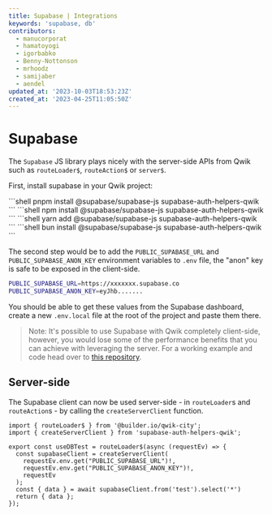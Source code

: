```yaml
---
title: Supabase | Integrations
keywords: 'supabase, db'
contributors:
  - manucorporat
  - hamatoyogi
  - igorbabko
  - Benny-Nottonson
  - mrhoodz
  - samijaber
  - aendel
updated_at: '2023-10-03T18:53:23Z'
created_at: '2023-04-25T11:05:50Z'
---
```



# Supabase

The `Supabase` JS library plays nicely with the server-side APIs from Qwik such as `routeLoader$`, `routeAction$` or `server$`.

First, install supabase in your Qwik project:


<PackageManagerTabs>
<span q:slot="pnpm">
```shell
pnpm install @supabase/supabase-js supabase-auth-helpers-qwik
```
</span>
<span q:slot="npm">
```shell
npm install @supabase/supabase-js supabase-auth-helpers-qwik
```
</span>
<span q:slot="yarn">
```shell
yarn add @supabase/supabase-js supabase-auth-helpers-qwik
```
</span>
<span q:slot="bun">
```shell
bun install @supabase/supabase-js supabase-auth-helpers-qwik
```
</span>
</PackageManagerTabs>

The second step would be to add the `PUBLIC_SUPABASE_URL` and `PUBLIC_SUPABASE_ANON_KEY` environment variables to `.env` file, the "anon" key is safe to be exposed in the client-side.

```bash
PUBLIC_SUPABASE_URL=https://xxxxxxx.supabase.co
PUBLIC_SUPABASE_ANON_KEY=eyJhb.......
```

You should be able to get these values from the Supabase dashboard, create a new `.env.local` file at the root of the project and paste them there.

> Note: It's possible to use Supabase with Qwik completely client-side, however, you would lose some of the performance benefits that you can achieve with leveraging the server. For a working example and code head over to [this repository](https://github.com/hamatoyogi/qwik-supabase-example).

## Server-side

The Supabase client can now be used server-side - in `routeLoader`s and `routeAction`s - by calling the `createServerClient` function.

```tsx
import { routeLoader$ } from '@builder.io/qwik-city';
import { createServerClient } from 'supabase-auth-helpers-qwik';

export const useDBTest = routeLoader$(async (requestEv) => {
  const supabaseClient = createServerClient(
    requestEv.env.get("PUBLIC_SUPABASE_URL")!,
    requestEv.env.get("PUBLIC_SUPABASE_ANON_KEY")!,
    requestEv
  );
  const { data } = await supabaseClient.from('test').select('*')
  return { data };
});
```
